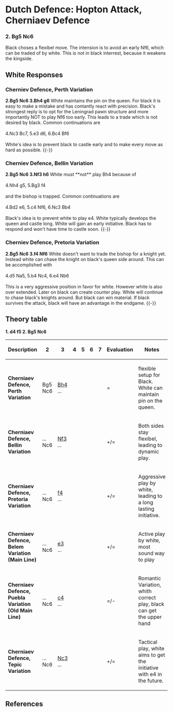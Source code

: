 {{Chess Opening Theory/Position|=
|Hopton Attack, Cherniaev Defence|
   |rd|  |bd|qd|kd|bd|nd|rd|=
   |pd|pd|pd|pd|pd|  |pd|pd|=
   |  |  |nd|  |  |  |  |  |=
   |  |  |  |  |  |pd|bl|  |=
   |  |  |  |pl|  |  |  |  |=
   |  |  |  |  |  |  |  |  |=
   |pl|pl|pl|  |pl|pl|pl|pl|=
   |rl|nl|  |ql|kl|bl|nl|rl|=
|moves=1.d4 f5 2.Bg5 Nc6
|eco=[[Chess/ECOA|A80]]
|parent=[[Chess/Dutch Defence|Dutch Defence]]
}}
= Dutch Defence: Hopton Attack, Cherniaev Defence =
===2. Bg5 Nc6===
Black choses a flexibel move. The intension is to avoid an early Nf6, which can be traded of by white. This is not in black interrest, because it weakens the kingside. 

== White Responses ==

=== Cherniev Defence, Perth Variation ===
'''2.Bg5 Nc6 3.Bh4 g6 '''
{{Chess diagram small|=
| tleft
| 
|= 

 8 |rd|nd|bd|qd|kd|bd|nd|rd|=
 7 |pd|pd|pd|pd|pd|  |  |pd|=
 6 |  |  |nd|  |  |  |pd|  |=
 5 |  |  |  |  |  |pd|  |  |=
 4 |  |  |  |pl|  |  |  |bl|=
 3 |  |  |  |  |  |  |  |  |=
 2 |pl|pl|pl|  |pl|pl|pl|pl|=
 1 |rl|nl|  |ql|kl|bl|nl|rl|=
    a  b  c  d  e  f  g  h

|
}}
White maintains the pin on the queen. For black it is easy to make a mistake and has contantly react with precision.
Black's strongest reply is to opt for the Leningrad pawn structure and more importantly NOT to play Nf6 too early. 
This leads to a trade which is not desired by black. Common continuations are  <br><br>
4.Nc3 Bc7, 5.e3 d6, 6.Bc4 Bf6 <br><br>
White's idea is to prevent black to castle early and to make every move as hard as possible. 
{{-}}


=== Cherniev Defence, Bellin Variation ===
'''2.Bg5 Nc6 3.Nf3 h6 '''
{{Chess diagram small|=
| tleft
| 
|= 

 8 |rd|nd|bd|qd|kd|bd|nd|rd|=
 7 |pd|pd|pd|pd|pd|  |pd|  |=
 6 |  |  |nd|  |  |  |  |pd|=
 5 |  |  |  |  |  |pd|bl|  |=
 4 |  |  |  |pl|  |  |  |  |=
 3 |  |  |  |  |  |nl|  |  |=
 2 |pl|pl|pl|  |pl|pl|pl|pl|=
 1 |rl|nl|  |ql|kl|bl|  |rl|=
    a  b  c  d  e  f  g  h

|
}}
White must **not** play Bh4 because of <br><br>
4.Nh4 g5, 5.Bg3 f4 <br><br> 
and the bishop is trapped.
Common continuations are  <br><br>
4.Bd2 e6, 5.c4 Nf6, 6.Nc3 Bb4 <br><br>
Black's idea is to prevent white to play e4. White typically develops the queen and castle long. 
White will gain an early initiative. Black has to respond and won't have time to castle soon. 
{{-}}

=== Cherniev Defence, Pretoria Variation ===
'''2.Bg5 Nc6 3.f4 Nf6 '''
{{Chess diagram small|=
| tleft
| 
|= 

 8 |rd|nd|bd|qd|kd|bd|  |rd|=
 7 |pd|pd|pd|pd|pd|  |pd|pd|=
 6 |  |  |nd|  |  |nd|  |  |=
 5 |  |  |  |  |  |pd|bl|  |=
 4 |  |  |  |pl|  |pl|  |  |=
 3 |  |  |  |  |  |  |  |  |=
 2 |pl|pl|pl|  |pl|  |pl|pl|=
 1 |rl|nl|  |ql|kl|bl|nl|rl|=
    a  b  c  d  e  f  g  h

|
}}
White doesn't want to trade the bishop for a knight yet. Instead white can chase the knight 
on black's queen side around. 
This can be accomplished with <br><br>
4.d5 Na5, 5.b4 Nc4, 6.e4 Nb6 <br><br>
This is a very aggressive position in favor for white. However white is also over extended. 
Later on black can create counter play. White will continue to chase black's knights around. 
But black can win material. If black survives the attack, black will have an advantage in the endgame. 
{{-}}

== Theory table ==
{{Chess Opening Theory/Table}}
'''1. d4 f5 2. Bg5 Nc6'''

{| class="wikitable" style="text-align: center;"
|-
! Description !! 2 !! 3 !! 4 !! 5 !! 6 !! 7 !! Evaluation !! Notes
|-
| '''Cherniaev Defence, Perth Variation'''
| Bg5<br>Nc6
| [[/3._Bh4|Bh4]]<br>...
| <br>
| <br>
| <br>
| <br>
| =
| flexible setup for Black. White can maintain pin on the queen.
|-
| '''Cherniaev Defence, Bellin Variation'''
| ...<br>Nc6
| [[/3._Nf3|Nf3]]<br>...
| <br>
| <br>
| <br>
| <br>
| +/=
| Both sides stay flexibel, leading to dynamic play.
|-
| '''Cherniaev Defence, Pretoria Variation'''
| ...<br>Nc6
| [[/3._f4|f4]]<br>...
| <br>
| <br>
| <br>
| <br>
| +/=
| Aggressive play by white, leading to a long lasting initiative.
|-
| '''Cherniaev Defence, Belem Variation (Main Line)'''
| ...<br>Nc6
| [[/3._e3|e3]]<br>...
| <br>
| <br>
| <br>
| <br>
| +/=
| Active play by white, most sound way to play
|-
| '''Cherniaev Defence, Puebla Variation (Old Main Line)'''
| ...<br>Nc6
| [[/3._c4|c4]]<br>...
| <br>
| <br>
| <br>
| <br>
| =/-
| Romantic Variation, whith correct play, black can get the upper hand
|-
| '''Cherniaev Defence, Tepic Variation'''
| ...<br>Nc6
| [[/3._Nc3|Nc3]]<br>...
| <br>
| <br>
| <br>
| <br>
| +/=
| Tactical play, white aims to get the initiative with e4 in the future.
|}
{{ChessMid}}
{{Wikipedia|Dutch Defence}}

==References==
{{reflist}}
{{NCO}}
{{Chess Opening Theory/Footer}}


